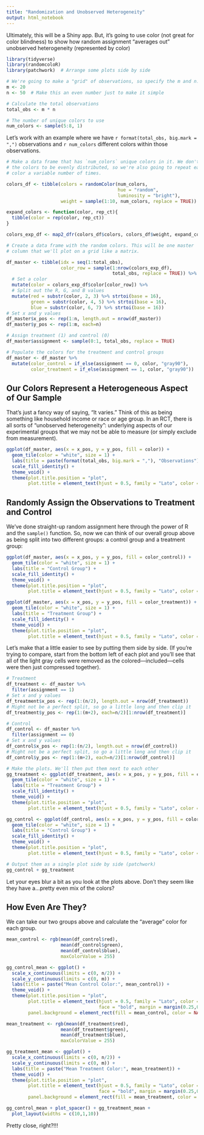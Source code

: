 ```yaml
---
title: "Randomization and Unobserved Heterogeneity"
output: html_notebook
---
```


Ultimately, this will be a Shiny app. But, it's going to use color (not great for color blindness) to show how random assignment "averages out" unobserved heterogeneity (represented by color)

```r
library(tidyverse)
library(randomcoloR)
library(patchwork)  # Arrange some plots side by side

# We're going to make a "grid" of observations, so specify the m and n.
m <- 20
n <- 50  # Make this an even number just to make it simple

# Calculate the total observations
total_obs <- m * n

# The number of unique colors to use
num_colors <- sample(5:8, 1)

```

Let's work with an example where we have `r format(total_obs, big.mark = ",")` observations and `r num_colors` different colors within those observations.

```r

# Make a data frame that has `num_colors` unique colors in it. We don't want 
# the colors to be evenly distributed, so we're also going to repeat each 
# color a variable number of times.

colors_df <- tibble(colors = randomColor(num_colors,
                                         hue = "random",
                                         luminosity = "bright"),
                    weight = sample(1:10, num_colors, replace = TRUE))

expand_colors <- function(color, rep_ct){
  tibble(color = rep(color, rep_ct))
}

colors_exp_df <- map2_dfr(colors_df$colors, colors_df$weight, expand_colors)

```

```r

# Create a data frame with the random colors. This will be one master 
# column that we'll plot on a grid like a matrix.

df_master <- tibble(idx = seq(1:total_obs),
                    color_row = sample(1:nrow(colors_exp_df), 
                                       total_obs, replace = TRUE)) %>% 
  # Set a color
  mutate(color = colors_exp_df$color[color_row]) %>% 
  # Split out the R, G, and B values
  mutate(red = substr(color, 2, 3) %>% strtoi(base = 16),
         green = substr(color, 4, 5) %>% strtoi(base = 16),
         blue = substr(color, 6, 7) %>% strtoi(base = 16))
# Set x and y values
df_master$x_pos <- rep(1:n, length.out = nrow(df_master))
df_master$y_pos <- rep(1:m, each=n)

# Assign treatment (1) and control (0)
df_master$assignment <- sample(0:1, total_obs, replace = TRUE)

# Populate the colors for the treatment and control groups
df_master <- df_master %>% 
  mutate(color_control = if_else(assignment == 0, color, "gray90"),
         color_treatment = if_else(assignment == 1, color, "gray90"))

```

## Our Colors Represent a Heterogeneous Aspect of Our Sample

That's just a fancy way of saying, "It varies." Think of this as being something like household income or race or age group. In an RCT, there is all sorts of "unobserved heterogeneity": underlying aspects of our experimental groups that we may not be able to measure (or simply exclude from measurement).

```r

ggplot(df_master, aes(x = x_pos, y = y_pos, fill = color)) + 
  geom_tile(color = "white", size = 1) +
  labs(title = paste(format(total_obs, big.mark = ","), "Observations")) +
  scale_fill_identity() +
  theme_void() +
  theme(plot.title.position = "plot",
        plot.title = element_text(hjust = 0.5, family = "Lato", color = "#7A7574", face = "bold"))

```

## Randomly Assign the Observations to Treatment and Control

We've done straight-up random assignment here through the power of R and the `sample()` function. So, now we can think of our overall group above as being split into two different groups: a control group and a treatment group:

```r
ggplot(df_master, aes(x = x_pos, y = y_pos, fill = color_control)) + 
  geom_tile(color = "white", size = 1) +
  labs(title = "Control Group") +
  scale_fill_identity() +
  theme_void() +
  theme(plot.title.position = "plot",
        plot.title = element_text(hjust = 0.5, family = "Lato", color = "#7A7574", face = "bold"))

ggplot(df_master, aes(x = x_pos, y = y_pos, fill = color_treatment)) + 
  geom_tile(color = "white", size = 1) +
  labs(title = "Treatment Group") +
  scale_fill_identity() +
  theme_void() +
  theme(plot.title.position = "plot",
        plot.title = element_text(hjust = 0.5, family = "Lato", color = "#7A7574", face = "bold"))
```
Let's make that a little easier to see by putting them side by side. (If you're trying to compare, start from the bottom left of each plot and you'll see that all of the light gray cells were removed as the colored—included—cells were then just compressed together).

```r

# Treatment
df_treatment <- df_master %>% 
  filter(assignment == 1) 
# Set x and y values
df_treatment$x_pos <- rep(1:(n/2), length.out = nrow(df_treatment))
# Might not be a perfect split, so go a little long and then clip it
df_treatment$y_pos <- rep(1:(m+2), each=n/2)[1:nrow(df_treatment)]

# Control
df_control <- df_master %>% 
  filter(assignment == 0) 
# Set x and y values
df_control$x_pos <- rep(1:(n/2), length.out = nrow(df_control))
# Might not be a perfect split, so go a little long and then clip it
df_control$y_pos <- rep(1:(m+2), each=n/2)[1:nrow(df_control)]

# Make the plots. We'll then put them next to each other
gg_treatment <- ggplot(df_treatment, aes(x = x_pos, y = y_pos, fill = color)) + 
  geom_tile(color = "white", size = 1) +
  labs(title = "Treatment Group") +
  scale_fill_identity() +
  theme_void() +
  theme(plot.title.position = "plot",
        plot.title = element_text(hjust = 0.5, family = "Lato", color = "#7A7574", face = "bold"))

gg_control <- ggplot(df_control, aes(x = x_pos, y = y_pos, fill = color)) + 
  geom_tile(color = "white", size = 1) +
  labs(title = "Control Group") +
  scale_fill_identity() +
  theme_void() +
  theme(plot.title.position = "plot",
        plot.title = element_text(hjust = 0.5, family = "Lato", color = "#7A7574", face = "bold"))

# Output them as a single plot side by side (patchwork)
gg_control + gg_treatment

```
Let your eyes blur a bit as you look at the plots above. Don't they seem like they have a...pretty even mix of the colors?

## How Even Are They?

We can take our two groups above and calculate the "average" color for each group.

```r

mean_control <- rgb(mean(df_control$red),
                    mean(df_control$green),
                    mean(df_control$blue),
                    maxColorValue = 255)

gg_control_mean <- ggplot() +
  scale_x_continuous(limits = c(0, n/2)) +
  scale_y_continuous(limits = c(0, m)) +
  labs(title = paste("Mean Control Color:", mean_control)) +
  theme_void() +
  theme(plot.title.position = "plot",
        plot.title = element_text(hjust = 0.5, family = "Lato", color = "#7A7574", 
                                  face = "bold", margin = margin(0.25,0,0.25,0, "cm")),
        panel.background = element_rect(fill = mean_control, color = NA))

mean_treatment <- rgb(mean(df_treatment$red),
                    mean(df_treatment$green),
                    mean(df_treatment$blue),
                    maxColorValue = 255)

gg_treatment_mean <- ggplot() +
  scale_x_continuous(limits = c(0, n/2)) +
  scale_y_continuous(limits = c(0, m)) +
  labs(title = paste("Mean Treatment Color:", mean_treatment)) +
  theme_void() +
  theme(plot.title.position = "plot",
        plot.title = element_text(hjust = 0.5, family = "Lato", color = "#7A7574", 
                                  face = "bold", margin = margin(0.25,0,0.25,0, "cm")),
        panel.background = element_rect(fill = mean_treatment, color = NA))

gg_control_mean + plot_spacer() + gg_treatment_mean +
  plot_layout(widths = c(10,1,10))

```

Pretty close, right?!!!